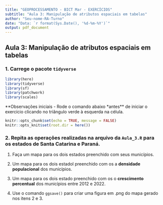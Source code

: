 ```yaml
---
title: "GEOPROCESSAMENTO - BICT Mar - EXERCÍCIOS"
subtitle: "Aula 3: Manipulação de atributos espaciais em tabelas"
author: "Seu-nome-RA-Turno"
date: "Data: `r format(Sys.Date(), '%d-%m-%Y')`"
output: pdf_document
---
```


## Aula 3: Manipulação de atributos espaciais em tabelas

### 1. Carrege o pacote `tidyverse`

```r
library(here)
library(tidyverse)
library(sf)
library(patchwork)
library(scales)
```

**Observações iniciais
 - Rode o comando abaixo *antes** de iniciar o exercício clicando no triângulo verde à esquerda na célula.
 
```r
knitr::opts_chunk$set(echo = TRUE, message = FALSE)
knitr::opts_knit$set(root.dir = here()) 
```

### 2. Repita as operações realizadas na arquivo da `Aula_3.R` para os estados de Santa Catarina e Paraná.

1. Faça um mapa para os dois estados preenchido com seus municípios.

2. Um mapa para os dois estadol preenchido com os a **densidade populacional** dos municípios.

3. Um mapa para os dois estado preenchido com os o **crescimento percentual** dos municípios entre 2012 e 2022.

4. Use o comando `ggsave()` para criar uma figura em .png do mapa gerado nos itens 2 e 3.